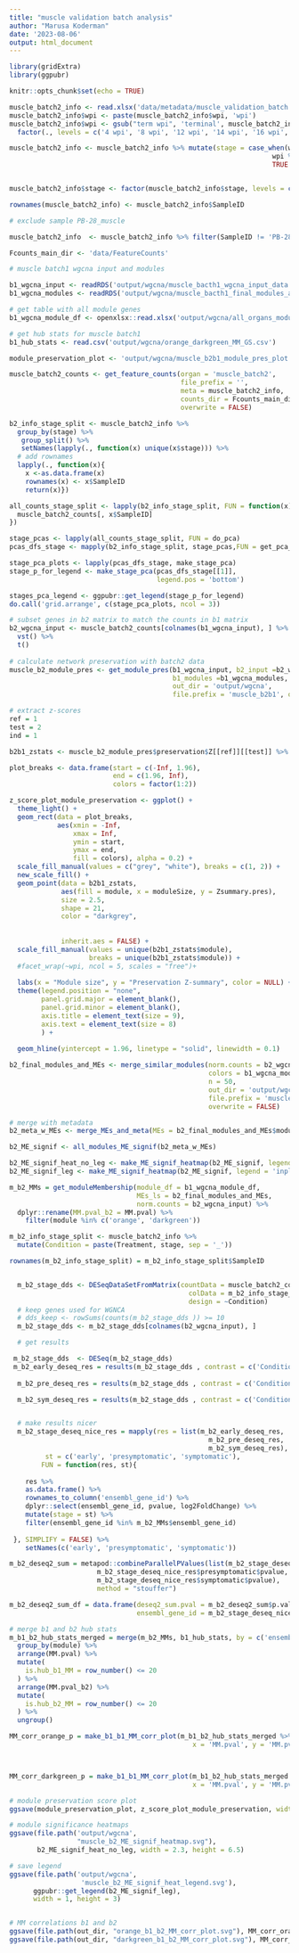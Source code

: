 ```yaml
---
title: "muscle validation batch analysis"
author: "Marusa Koderman"
date: '2023-08-06'
output: html_document
---
```


```r
library(gridExtra)
library(ggpubr)

knitr::opts_chunk$set(echo = TRUE)

```

```r

muscle_batch2_info <- read.xlsx('data/metadata/muscle_validation_batch.xlsx')
muscle_batch2_info$wpi <- paste(muscle_batch2_info$wpi, 'wpi')
muscle_batch2_info$wpi <- gsub("term wpi", 'terminal', muscle_batch2_info$wpi) %>%
  factor(., levels = c('4 wpi', '8 wpi', '12 wpi', '14 wpi', '16 wpi', '18 wpi', '20 wpi','terminal')) 

muscle_batch2_info <- muscle_batch2_info %>% mutate(stage = case_when(wpi %in% c('4 wpi', '8 wpi') ~ 'early', 
                                                                  wpi %in% c('12 wpi', '14 wpi', '16 wpi') ~ 'presymptomatic', 
                                                                  TRUE ~ 'symptomatic')) %>% as.data.frame()


muscle_batch2_info$stage <- factor(muscle_batch2_info$stage, levels = c('early', 'presymptomatic', 'symptomatic'))

rownames(muscle_batch2_info) <- muscle_batch2_info$SampleID

# exclude sample PB-28_muscle

muscle_batch2_info  <- muscle_batch2_info %>% filter(SampleID != 'PB-28_muscle')

Fcounts_main_dir <- 'data/FeatureCounts'

# muscle batch1 wgcna input and modules

b1_wgcna_input <- readRDS('output/wgcna/muscle_bacth1_wgcna_input_data.rds')
b1_wgcna_modules <- readRDS('output/wgcna/muscle_bacth1_final_modules_and_MEs.rds')

# get table with all module genes 
b1_wgcna_module_df <- openxlsx::read.xlsx('output/wgcna/all_organs_module_genes.xlsx', sheet = 'muscle')

# get hub stats for muscle batch1
b1_hub_stats <- read.csv('output/wgcna/orange_darkgreen_MM_GS.csv')
```


```r
module_preservation_plot <- 'output/wgcna/muscle_b2b1_module_pres_plot.svg'
```


```r
muscle_batch2_counts <- get_feature_counts(organ = 'muscle_batch2',
                                           file_prefix = '', 
                                           meta = muscle_batch2_info, 
                                           counts_dir = Fcounts_main_dir, 
                                           overwrite = FALSE) 
```


```r

b2_info_stage_split <- muscle_batch2_info %>%
  group_by(stage) %>%
   group_split() %>%
   setNames(lapply(., function(x) unique(x$stage))) %>%
  # add rownames
  lapply(., function(x){
    x <-as.data.frame(x)
    rownames(x) <- x$SampleID
    return(x)})

all_counts_stage_split <- lapply(b2_info_stage_split, FUN = function(x){
  muscle_batch2_counts[, x$SampleID]
})

stage_pcas <- lapply(all_counts_stage_split, FUN = do_pca)
pcas_dfs_stage <- mapply(b2_info_stage_split, stage_pcas,FUN = get_pca_meta_df, SIMPLIFY = FALSE) 

stage_pca_plots <- lapply(pcas_dfs_stage, make_stage_pca)
stage_p_for_legend <- make_stage_pca(pcas_dfs_stage[[1]],
                                     legend.pos = 'bottom')

stages_pca_legend <- ggpubr::get_legend(stage_p_for_legend)
do.call('grid.arrange', c(stage_pca_plots, ncol = 3))

```

```r

# subset genes in b2 matrix to match the counts in b1 matrix
b2_wgcna_input <- muscle_batch2_counts[colnames(b1_wgcna_input), ] %>%
  vst() %>%
  t()
  
# calculate network preservation with batch2 data 
muscle_b2_module_pres <- get_module_pres(b1_wgcna_input, b2_input =b2_wgcna_input,
                                         b1_modules =b1_wgcna_modules,
                                         out_dir = 'output/wgcna', 
                                         file.prefix = 'muscle_b2b1', overwrite = FALSE)

# extract z-scores
ref = 1
test = 2
ind = 1

b2b1_zstats <- muscle_b2_module_pres$preservation$Z[[ref]][[test]] %>% rownames_to_column("module")
```

```r
plot_breaks <- data.frame(start = c(-Inf, 1.96), 
                          end = c(1.96, Inf), 
                          colors = factor(1:2))

z_score_plot_module_preservation <- ggplot() +
  theme_light() +
  geom_rect(data = plot_breaks,
            aes(xmin = -Inf,
                xmax = Inf,
                ymin = start,
                ymax = end,
                fill = colors), alpha = 0.2) +
  scale_fill_manual(values = c("grey", "white"), breaks = c(1, 2)) +
  new_scale_fill() +
  geom_point(data = b2b1_zstats, 
             aes(fill = module, x = moduleSize, y = Zsummary.pres), 
             size = 2.5, 
             shape = 21, 
             color = "darkgrey", 
             
             
             inherit.aes = FALSE) +
  scale_fill_manual(values = unique(b2b1_zstats$module), 
                    breaks = unique(b2b1_zstats$module)) +
  #facet_wrap(~wpi, ncol = 5, scales = "free")+
  
  labs(x = "Module size", y = "Preservation Z-summary", color = NULL) +
  theme(legend.position = "none",
        panel.grid.major = element_blank(), 
        panel.grid.minor = element_blank(), 
        axis.title = element_text(size = 9), 
        axis.text = element_text(size = 8)
        ) +
  
  geom_hline(yintercept = 1.96, linetype = "solid", linewidth = 0.1) 

```

```r
b2_final_modules_and_MEs <- merge_similar_modules(norm.counts = b2_wgcna_input, 
                                                  colors = b1_wgcna_modules$moduleColors, 
                                                  n = 50, 
                                                  out_dir = 'output/wgcna', 
                                                  file.prefix = 'muscle_batch2', 
                                                  overwrite = FALSE)

# merge with metadata
b2_meta_w_MEs <- merge_MEs_and_meta(MEs = b2_final_modules_and_MEs$moduleMEs, meta = muscle_batch2_info)
```

```r
b2_ME_signif <- all_modules_ME_signif(b2_meta_w_MEs)
```


```r
b2_ME_signif_heat_no_leg <- make_ME_signif_heatmap(b2_ME_signif, legend = 'none')
b2_ME_signif_leg <- make_ME_signif_heatmap(b2_ME_signif, legend = 'inplot')
```

```r

m_b2_MMs = get_moduleMembership(module_df = b1_wgcna_module_df, 
                                MEs_ls = b2_final_modules_and_MEs, 
                                norm.counts = b2_wgcna_input) %>%
  dplyr::rename(MM.pval_b2 = MM.pval) %>%
    filter(module %in% c('orange', 'darkgreen'))


```

```r

m_b2_info_stage_split <- muscle_batch2_info %>%
  mutate(Condition = paste(Treatment, stage, sep = '_'))

rownames(m_b2_info_stage_split) = m_b2_info_stage_split$SampleID


  m_b2_stage_dds <- DESeqDataSetFromMatrix(countData = muscle_batch2_counts,
                                             colData = m_b2_info_stage_split,
                                             design = ~Condition)
  # keep genes used for WGNCA
  # dds_keep <- rowSums(counts(m_b2_stage_dds )) >= 10
  m_b2_stage_dds <- m_b2_stage_dds[colnames(b2_wgcna_input), ]

  # get results

 m_b2_stage_dds  <- DESeq(m_b2_stage_dds)
 m_b2_early_deseq_res = results(m_b2_stage_dds , contrast = c('Condition', 'RML6_early', 'NBH_early')) 
  
  m_b2_pre_deseq_res = results(m_b2_stage_dds , contrast = c('Condition', "RML6_presymptomatic", "NBH_presymptomatic")) 

  m_b2_sym_deseq_res = results(m_b2_stage_dds , contrast = c('Condition', "RML6_symptomatic","NBH_symptomatic")) 


  # make results nicer
  m_b2_stage_deseq_nice_res = mapply(res = list(m_b2_early_deseq_res, 
                                                  m_b2_pre_deseq_res,
                                                  m_b2_sym_deseq_res), 
         st = c('early', 'presymptomatic', 'symptomatic'), 
        FUN = function(res, st){
            
    res %>%
    as.data.frame() %>%
    rownames_to_column('ensembl_gene_id') %>%
    dplyr::select(ensembl_gene_id, pvalue, log2FoldChange) %>%
    mutate(stage = st) %>%
    filter(ensembl_gene_id %in% m_b2_MMs$ensembl_gene_id)
    
 }, SIMPLIFY = FALSE) %>%
    setNames(c('early', 'presymptomatic', 'symptomatic'))


```

```r

m_b2_deseq2_sum = metapod::combineParallelPValues(list(m_b2_stage_deseq_nice_res$early$pvalue, 
                      m_b2_stage_deseq_nice_res$presymptomatic$pvalue, 
                      m_b2_stage_deseq_nice_res$symptomatic$pvalue), 
                      method = "stouffer") 

m_b2_deseq2_sum_df = data.frame(deseq2_sum.pval = m_b2_deseq2_sum$p.value, 
                                ensembl_gene_id = m_b2_stage_deseq_nice_res$early$ensembl_gene_id) 

```


```r

# merge b1 and b2 hub stats
m_b1_b2_hub_stats_merged = merge(m_b2_MMs, b1_hub_stats, by = c('ensembl_gene_id', 'gene_symbol', 'organ', 'module')) %>%
  group_by(module) %>%
  arrange(MM.pval) %>%
  mutate(
    is.hub_b1_MM = row_number() <= 20
  ) %>%
  arrange(MM.pval_b2) %>%
  mutate(
    is.hub_b2_MM = row_number() <= 20
  ) %>%
  ungroup()

```

```r

MM_corr_orange_p = make_b1_b1_MM_corr_plot(m_b1_b2_hub_stats_merged %>% filter(module == 'orange'),
                                              x = 'MM.pval', y = 'MM.pval_b2',hubx = 'is.hub_b1_MM', huby = 'is.hub_b2_MM', module_name = 'orange')



MM_corr_darkgreen_p = make_b1_b1_MM_corr_plot(m_b1_b2_hub_stats_merged %>% filter(module == 'darkgreen'),
                                              x = 'MM.pval', y = 'MM.pval_b2',hubx = 'is.hub_b1_MM', huby = 'is.hub_b2_MM', module_name = 'darkgreen')


```


```r
# module preservation score plot
ggsave(module_preservation_plot, z_score_plot_module_preservation, width = 3, height = 3)

# module significance heatmaps
ggsave(file.path('output/wgcna',
                 "muscle_b2_ME_signif_heatmap.svg"), 
       b2_ME_signif_heat_no_leg, width = 2.3, height = 6.5)

# save legend
ggsave(file.path('output/wgcna',
                  'muscle_b2_ME_signif_heat_legend.svg'), 
      ggpubr::get_legend(b2_ME_signif_leg),
      width = 1, height = 3)


# MM correlations b1 and b2
ggsave(file.path(out_dir, "orange_b1_b2_MM_corr_plot.svg"), MM_corr_orange_p, width = 2.5, height = 2.5)
ggsave(file.path(out_dir, "darkgreen_b1_b2_MM_corr_plot.svg"), MM_corr_darkgreen_p, width = 2.5, height = 2.5)

```







